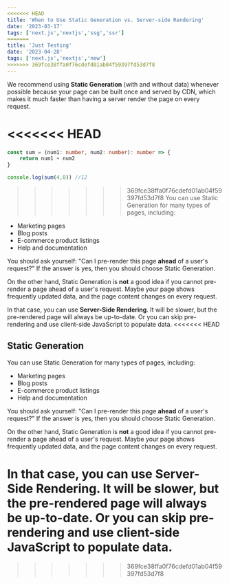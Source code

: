 ```yaml
---
<<<<<<< HEAD
title: 'When to Use Static Generation vs. Server-side Rendering'
date: '2023-03-17'
tags: ['next.js','nextjs','ssg','ssr']
=======
title: 'Just Testing'
date: '2023-04-28'
tags: ['next.js','nextjs','new']
>>>>>>> 369fce38ffa0f76cdefd01ab04f59397fd53d7f8
---
```


We recommend using **Static Generation** (with and without data) whenever possible because your page can be built once and served by CDN, which makes it much faster than having a server render the page on every request.

<<<<<<< HEAD
=======
```ts
const sum = (num1: number, num2: number): number => {
    return num1 + num2
}

console.log(sum(4,8)) //12
```

>>>>>>> 369fce38ffa0f76cdefd01ab04f59397fd53d7f8
You can use Static Generation for many types of pages, including:

- Marketing pages
- Blog posts
- E-commerce product listings
- Help and documentation

You should ask yourself: "Can I pre-render this page **ahead** of a user's request?" If the answer is yes, then you should choose Static Generation.

On the other hand, Static Generation is **not** a good idea if you cannot pre-render a page ahead of a user's request. Maybe your page shows frequently updated data, and the page content changes on every request.

In that case, you can use **Server-Side Rendering**. It will be slower, but the pre-rendered page will always be up-to-date. Or you can skip pre-rendering and use client-side JavaScript to populate data.
<<<<<<< HEAD

## Static Generation

You can use Static Generation for many types of pages, including:

- Marketing pages
- Blog posts
- E-commerce product listings
- Help and documentation

You should ask yourself: "Can I pre-render this page **ahead** of a user's request?" If the answer is yes, then you should choose Static Generation.

<CustomImage src="https://raw.githubusercontent.com/gitdagray/test-blogposts/main/images/ssg-benefits.PNG" alt="ChatGPT provides the benefits of Static-Site Generation" />

On the other hand, Static Generation is **not** a good idea if you cannot pre-render a page ahead of a user's request. Maybe your page shows frequently updated data, and the page content changes on every request.

In that case, you can use **Server-Side Rendering**. It will be slower, but the pre-rendered page will always be up-to-date. Or you can skip pre-rendering and use client-side JavaScript to populate data.
=======
>>>>>>> 369fce38ffa0f76cdefd01ab04f59397fd53d7f8

